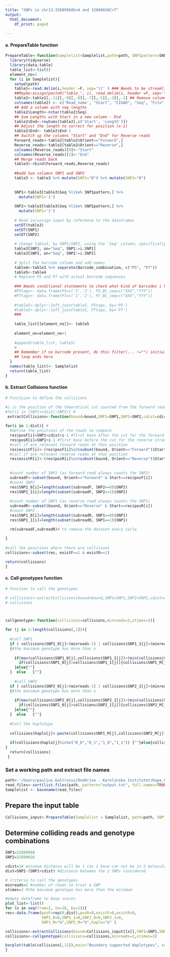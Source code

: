 ```yaml
---
title: "SNPs in chr13:32889968G>A and 32890026C>T"
output:
  html_document:
    df_print: paged
    
---
```

#### a. PrepareTable function
```r
PrepareTable<-function(Samplelist=Samplelist,path=path, SNP1pattern=SNP1pattern, SNP2pattern=SNP2pattern){
  library(tidyverse)
  library(data.table)
  table_list<-list()
  element_no=1
  for (i in Samplelist){
    setwd(path)
    table1<-read.delim(i,header =F, sep='\t' ) ### Needs to be streamlined for multiple files! 
    ##Maybe:assign(paste0("table_", i), read.delim(i, header =F, sep='\t' ))
    table2<-table1[,-11][,-9][,-8][,-7][,-5][,-3][,-2] ## Remove columns containing unnecessary info
    colnames(table2) <- c('Read_name', "Start", "CIGAR", "Seq", "File", "Barcode_combination", "Orient") 
    ## Add a column with seq lengths
    table2$Length<-nchar(table2$Seq)
    ## Sum Lengths with Start in a new column - End
    table2$End<-rowSums(table2[,c('Start', 'Length')])
    ## Adjust the length to correct for position (x-1)
    table2$End<- table2$End-1
    ## Switch up the columns "Start" and "End" for Reverse reads
    Forward_reads<-table2[table2$Orient=="Forward",]
    Reverse_reads<-table2[table2$Orient=="Reverse",]
    colnames(Reverse_reads)[9]<-"Start"
    colnames(Reverse_reads)[2]<-"End"
    ## Merge reads back
    table3<-rbind(Forward_reads,Reverse_reads)
    
    ##add two columns SNP1 and SNP2
    table3 <- table3 %>% mutate(SNP1="0") %>% mutate(SNP2="0")
    
    
    SNP1<-table3[table3$Seq %like% SNP1pattern,] %>%
      mutate(SNP1='1')
    
    SNP2<-table3[table3$Seq %like% SNP2pattern,] %>%
      mutate(SNP2='1')
    
    # Read in/assign input by reference to the dataframes
    setDT(table3)
    setDT(SNP1)
    setDT(SNP2)
    
    # change table3, by SNP1/SNP2, using the 'Seq' column; specifically the SNP1/2 column values by using SNP1/2 column values (where the 'Seq' matches)
    table3[SNP1, on="Seq", SNP1:=i.SNP1]
    table3[SNP2, on="Seq", SNP2:=i.SNP2]
    
    # Split the barcode column and add names
    table4<-table3 %>% separate(Barcode_combination, c("P5", "P7"))
    table5<-table4
    # Replace P5 and P7 with actual barcode sequences
    
    ### Needs conditional statements to check what kind of barcodes i have at each column for every table!!
    #P5tags<- data.frame(P5=c('1','2'), P5_BC_seq=c("XXX","YYY"))
    #P7tags<- data.frame(P7=c('1','2'), P7_BC_seq=c("XXX","YYY"))
    
    #table5<-dplyr::left_join(table5, P5tags, by='P5')
    #table5<-dplyr::left_join(table5, P7tags, by='P7')
    ###
    
    table_list[[element_no]]<- table5
    
    element_no=element_no+1
    
    #append(table_list, table5)
    # 
    ## Remember if no barcode present, do this filter(... !="") initially
    ## loop ends here
  }
  names(table_list)<- Samplelist
  return(table_list)
}

```

#### b. Extract Collisions function
```r
# Functyion to define the collisions

#i is the position of the theoretical cut counted from the forward read
#for(i in (SNP1+cdist):SNP2){ # 
 extractCollisions<-function(bound=bound,SNP1=SNP1,SNP2=SNP2,cdist=cdist){
   
for(i in 1:dist){ # 
  #define the positions of the reads to compare
  res$posF[i]=SNP1+cdist+i-1 #first base after the cut for the forward strand
  res$posR[i]=SNP1+i-1 #first base before the cut for the reverse strand
  #call if are relevant forward reads at that position
  res$existF[i]<-(res$posF[i]%in%subset(bound, Orient=="Forward")$Start)
  #call if are relevant reverse reads at that position
  res$existR[i]<-(res$posR[i]%in%subset(bound, Orient=="Reverse")$Start)
  
  
  #count number of SNP2 (as forward read always counts the SNP2)
  subreadF<-subset(bound, Orient=="Forward" & Start==res$posF[i])
  #count SNP2
  res$SNP2_0[i]=length(subset(subreadF, SNP2==0)$SNP2)
  res$SNP2_1[i]=length(subset(subreadF, SNP2==1)$SNP2)
  
  #count number of SNP1 (as reverse read always counts the SNP1)
  subreadR<-subset(bound, Orient=="Reverse" & Start==res$posR[i])
  #count SNP2
  res$SNP1_0[i]=length(subset(subreadR, SNP1==0)$SNP1)
  res$SNP1_1[i]=length(subset(subreadR, SNP1==1)$SNP1)

  rm(subreadF,subreadR)# to remove the dataset every cycle
  
}
   
#call the positions where there are collisions
collisions<-subset(res, existF==1 & existR==1)

return(collisions)
}

```

#### c. Call genotypes function
```r
# Function to call the genotypes

# collisions<-extractCollisions(bound=bound,SNP1=SNP1,SNP2=SNP2,cdist=cdist)
# collisions



callgenotype<-function(collisions=collisions,minreads=2,xtimes=2){

for (j in 1:length(collisions[,1])){
  
  #call SNP1
  if ( collisions$SNP1_0[j]>(minreads-1) | collisions$SNP1_1[j]>(minreads-1)) # at least un allele is supported by more       number of reads than the minimum
  {#the maximum genotype has more than x
    
    if(max(collisions$SNP1_0[j],collisions$SNP1_1[j])>(min(collisions$SNP1_0[j],collisions$SNP1_1[j])*xtimes)){
      if(collisions$SNP1_0[j]>collisions$SNP1_1[j]){collisions$SNP1_M[j]=0} else{collisions$SNP1_M[j]=1}
    }else{""}
  }  else   {""}
  
    #call SNP2
  if ( collisions$SNP2_0[j]>(minreads-1) | collisions$SNP2_1[j]>(minreads-1)) # at least un allele is supported by more       number of reads than the minimum
  {#the maximum genotype has more than x
    
    if(max(collisions$SNP2_0[j],collisions$SNP2_1[j])>(min(collisions$SNP2_0[j],collisions$SNP2_1[j])*xtimes)){
      if(collisions$SNP2_0[j]>collisions$SNP2_1[j]){collisions$SNP2_M[j]=0} else{collisions$SNP2_M[j]=1}
    }else{""}
  }  else   {""}
 
  #Call the haplotype
  
  collisions$haplo[j]<-paste(collisions$SNP1_M[j],collisions$SNP2_M[j],sep="_")
  
  if(collisions$haplo[j]%in%c("0_0","0_1","1_0","1_1")) {""}else{collisions$haplo[j]<-"U"} #I collapse all the undertermined
}
  return(collisions)
 } 

```

### Set a working path and extract file names
```r
path<-'/Users/paulius.baltrusis/OneDrive - Karolinska Institutet/Kapa_BoundaryHAP_22/SNPs_all_samples/chr13_outputs'
read_files<-sort(list.files(path, pattern="output.txt", full.names=TRUE))
Samplelist <- basename(read_files)
```


## Prepare the input table
```r
Collisions_input<-PrepareTable(Samplelist = Samplelist, path=path, SNP1pattern = "GATTT", SNP2pattern = "TGGCCC")
```
## Determine colliding reads and genotype combinations
```r
SNP1=32889968
SNP2=32890026

cdist=1# minimum distance will be 1 (as 1 base can not be in 2 molecules)
dist=SNP2-(SNP1+cdist) #distance between the 2 SNPs considered

# criteria to call the genotypes
minreads=2 #number of reads to trust a SNP
xtimes=2 #the maximum genotype has more than the minimum

#empty dataframe to keep scores
plot_list<-list()
for (x in seq(from=1, to=16, by=1)){
res<-data.frame(posF=rep(0,dist),posR=0,existF=0,existR=0,
                SNP1_0=0,SNP1_1=0,SNP2_0=0,SNP2_1=0,
                SNP1_M="U",SNP2_M="U",haplo="U" )

collisions<-extractCollisions(bound=Collisions_input[[x]],SNP1=SNP1,SNP2=SNP2,cdist=cdist)
collisions<-callgenotype(collisions=collisions,minreads=2,xtimes=1)

barplot(table(collisions[,11]),main="Boundary supported Haplotypes", sub = names(Collisions_input[x]))
}
```

